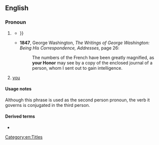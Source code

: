==English==

===Pronoun===
{{head|en|pronoun|head=[[your]] [[honor|Honor]]}}

# {{lb|en|formal|obsolete|addressing someone of higher rank or status than oneself}} {{l|en|you}}
#* {{RQ:Howell Epistolae|chapter=XXV. To the Right Honourable the Lord Conway, Principal Secretary of State to His Majesty, at Hampton Court.|date=8 September 1626|section=IV|page=177|passage=Touching the firſt, I refer my ſelf to '''your Honor'''s favourable Opinion, and the Character which my Lord ''S.'' and others ſhall give of me: {{...}}}}
#* '''1847''', George Washington, ''The Writings of George Washington: Being His Correspondence, Addresses'', page 26:
#*: The numbers of the French have been greatly magnified, as '''your Honor''' may see by a copy of the enclosed journal of a person, whom I sent out to gain intelligence.
# {{lb|en|formal|addressing a judge or magistrate}} [[you]]

====Usage notes====
Although this phrase is used as the second person pronoun, the verb it governs is conjugated in the third person.

====Derived terms====
* {{l|en|your Honors}}

[[Category:en:Titles]]
